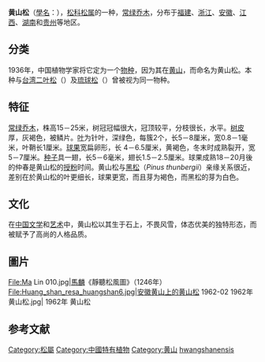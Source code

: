 {{Speciesbox
| status = lc
| status_system = iucn3.1
| status_ref = {{r|IUCN}}
| image = Huangshan Yingkesong.jpg
| image_caption = [[黄山|黄山]]迎客松
| genus =Pinus subsect. Pinus
| species = hwangshanensis
| authority = [[夏纬英|W.Y.Hsia]], 1936
| synonyms ref={{r|theplantlist}}
| synonyms={{collapsible list|{{taxon list
 |*''Pinus luchuensis'' subsp. ''hwangshanensis'' |(W.Y.Hsia) [[D.Z.Li|D.Z.Li]], 1997
 |*''Pinus luchuensis'' var. ''hwangshanensis'' |(W.Y.Hsia) [[C.L.Wu|C.L.Wu]], 1956
 |*''Pinus luchuensis'' var. ''shenkanensis'' |[[Silba|Silba]], 1999
 |*''Pinus luchuensis'' subsp. ''shenkanensis'' |(Silba) Silba, 2009
 }}}}
}}

'''黄山松'''（[[學名|學名]]：''{{lang|la|Pinus hwangshanensis}}''），[[松科|松科]][[松属|松属]]的一种，[[常绿|常绿]][[乔木|乔木]]，分布于[[福建|福建]]、[[浙江|浙江]]、[[安徽|安徽]]、[[江西|江西]]、[[湖南|湖南]]和[[贵州|贵州]]等地区。{{r|eflora}}

==分类==
1936年，中国植物学家{{link-wikidata|Q21337779|夏纬瑛}}将它定为一个[[物种|物种]]，因为其在[[黄山|黄山]]，而命名为黄山松。本种与[[台湾二叶松|台湾二叶松]]（{{lang|la|''Pinus taiwanensis''}}）及[[琉球松|琉球松]]（{{lang|la|''Pinus luchuensis''}}）曾被视为同一物种。{{r|theplantlist|eflora}}

== 特征 ==
[[常绿|常绿]][[乔木|乔木]]，株高15－25米，树冠冠幅很大，冠顶较平，分枝很长，水平。[[树皮|树皮]]厚，灰褐色，被鳞片。[[叶|叶]]为针叶，深绿色，每簇2个，长5－8厘米，宽0.8－1毫米，叶鞘长1厘米。[[球果|球果]]宽扁卵形，长 4－6.5厘米，黄褐色，冬末时成熟裂开，宽5－7厘米。[[种子|种子]]具一翅，长5－6毫米，翅长1.5－2.5厘米。球果成熟18－20月後的仲春是黄山松的[[授粉|授粉]]时间。黄山松与[[黑松|黑松]]（''Pinus thunbergii''）亲缘关系很近，差别在於黄山松的叶更细长，球果更宽，而且芽为褐色，而黑松的芽为白色。{{r|eflora}}

==文化==
在[[中国文学|中国文学]]和[[艺术|艺术]]中，黄山松以其生于石上，不畏风雪，体态优美的独特形态，而被赋予了高尚的人格品质。

== 圖片 ==
<gallery>
File:Ma Lin 010.jpg|[[馬麟|馬麟]]《靜聽松風圖》（1246年）
File:Huang_shan_resa_huangshan6.jpg|安徽黄山上的黄山松
1962-02 1962年 黄山松.jpg| 1962年 黄山松
</gallery>

== 参考文献 ==
{{reflist|refs=
<ref name=IUCN>Farjon, A. 2013. ''Pinus hwangshanensis''. ''The IUCN Red List of Threatened Species'' 2013: e.T42370A2975804. http://dx.doi.org/10.2305/IUCN.UK.2013-1.RLTS.T42370A2975804.en. Downloaded on 01 December 2018.</ref>
<ref name="theplantlist">[http://www.theplantlist.org/tpl1.1/record/kew-2562042 ''Pinus hwangshanensis'' W.Y.Hsia]. In: ''The Plant List'' (2013). Version 1.1. Published on the Internet; http://www.theplantlist.org/ [2018-12-1]. </ref>
<ref name="eflora">{{cite web |title=黄山松 ''Pinus taiwanensis'' Hayata |url=https://www.iplant.cn/frps2019/frps/Pinus%20taiwanensis |website=中国植物志 |accessdate=2018-12-01}}</ref>
}}

{{commons|Pinus hwangshanensis}}
{{Wikispecies|Pinus hwangshanensis}}
{{taxonbar}}
[[Category:松屬|Category:松屬]]
[[Category:中國特有植物|Category:中國特有植物]]
[[Category:黄山|Category:黄山]]
[[Category:油松亚组|hwangshanensis]]